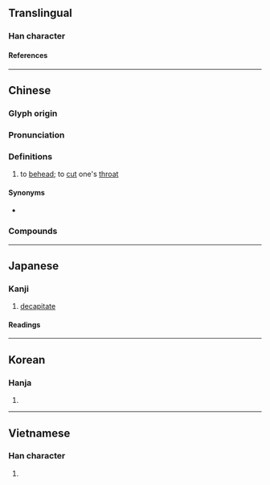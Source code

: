 {{character info}}
==Translingual==

===Han character===
{{Han char|rn=18|rad=刀|as=04|sn=6|four=22200|canj=PHLN|ids=⿰勿刂}}

====References====
{{Han ref|kx=0137.030|dkj=01879|dj=0308.090|hdz=10327.100|uh=520E}}

----

==Chinese==
{{zh-forms}}

===Glyph origin===
{{Han etym}}

===Pronunciation===
{{zh-pron
|m=wěn
|c=man5
|h=pfs=
|md=
|mn=
|w=
|mc=y
|oc=y
|cat=v
}}

===Definitions===
{{zh-hanzi}}

# to [[behead]]; to [[cut]] one's [[throat]]

====Synonyms====
* {{zh-l|剄}}

===Compounds===
{{zh-der|刎頸之交|刎頸|刎頸至交|刎頸交|自刎}}

----

==Japanese==

===Kanji===
{{ja-kanji|rs=刀06|grade=}}

# [[decapitate]]

====Readings====
{{ja-readings
|on=ふん, ぶん
|kun=は-ねる, くびは-ねる
}}

----

==Korean==

===Hanja===
{{ko-hanja|문}}

# {{rfdef|ko|sort=刀04}}

----

==Vietnamese==

===Han character===
{{vi-readings|rs=刀04|reading=vẫn}}

# {{rfdef|vi|sort=刀04}}